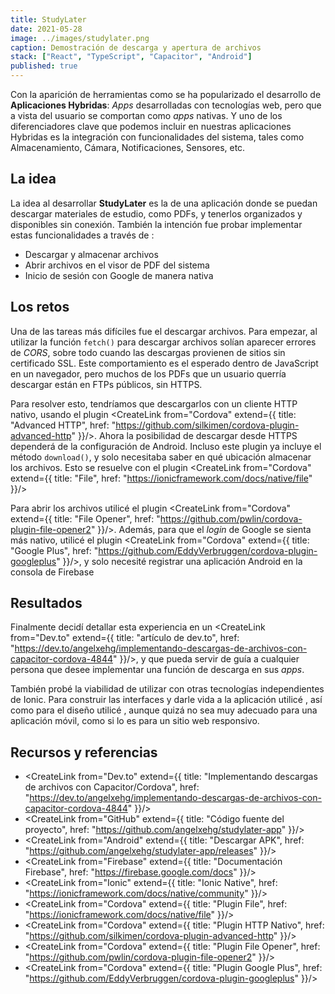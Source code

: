 ```yaml
---
title: StudyLater
date: 2021-05-28
image: ../images/studylater.png
caption: Demostración de descarga y apertura de archivos
stack: ["React", "TypeScript", "Capacitor", "Android"]
published: true
---
```


Con la aparición de herramientas como <CreateLink from="Ionic"/> se ha popularizado el desarrollo de **Aplicaciones Hybridas**: *Apps* desarrolladas con tecnologías web, pero que a vista del usuario se comportan como *apps* nativas. Y uno de los diferenciadores clave que podemos incluir en nuestras aplicaciones Hybridas es la integración con funcionalidades del sistema, tales como Almacenamiento, Cámara, Notificaciones, Sensores, etc.

## La idea

La idea al desarrollar **StudyLater** es la de una aplicación donde se puedan descargar materiales de estudio, como PDFs, y tenerlos organizados y disponibles sin conexión. También la intención fue probar implementar estas funcionalidades a través de <CreateLink from="Capacitor"/>:

- Descargar y almacenar archivos
- Abrir archivos en el visor de PDF del sistema
- Inicio de sesión con Google de manera nativa

## Los retos

Una de las tareas más difíciles fue el descargar archivos. Para empezar, al utilizar la función `fetch()` para descargar archivos solían aparecer errores de *CORS*, sobre todo cuando las descargas provienen de sitios sin certificado SSL. Este comportamiento es el esperado dentro de JavaScript en un navegador, pero muchos de los PDFs que un usuario querría descargar están en FTPs públicos, sin HTTPS.

Para resolver esto, tendríamos que descargarlos con un cliente HTTP nativo, usando el plugin <CreateLink from="Cordova" extend={{
  title: "Advanced HTTP",
  href: "https://github.com/silkimen/cordova-plugin-advanced-http"
}}/>. Ahora la posibilidad de descargar desde HTTPS dependerá de la configuración de Android. Incluso este plugin ya incluye el método `download()`, y solo necesitaba saber en qué ubicación almacenar los archivos. Esto se resuelve con el plugin <CreateLink from="Cordova" extend={{
  title: "File",
  href: "https://ionicframework.com/docs/native/file"
}}/>

Para abrir los archivos utilicé el plugin <CreateLink from="Cordova" extend={{
  title: "File Opener",
  href: "https://github.com/pwlin/cordova-plugin-file-opener2"
}}/>. Además, para que el *login* de Google se sienta más nativo, utilicé el plugin <CreateLink from="Cordova" extend={{
  title: "Google Plus",
  href: "https://github.com/EddyVerbruggen/cordova-plugin-googleplus"
}}/>, y solo necesité registrar una aplicación Android en la consola de Firebase

## Resultados

Finalmente decidí detallar esta experiencia en un <CreateLink from="Dev.to" extend={{
  title: "artículo de dev.to",
  href: "https://dev.to/angelxehg/implementando-descargas-de-archivos-con-capacitor-cordova-4844"
}}/>, y que pueda servir de guía a cualquier persona que desee implementar una función de descarga en sus *apps*.

También probé la viabilidad de utilizar <CreateLink from="Capacitor"/> con otras tecnologías independientes de Ionic. Para construir las interfaces y darle vida a la aplicación utilicé  <CreateLink from="React"/>, así como para el diseño utilicé <CreateLink from="Bootstrap"/>, aunque quizá no sea muy adecuado para una aplicación móvil, como si lo es para un sitio web responsivo.

## Recursos y referencias

- <CreateLink from="Dev.to" extend={{
  title: "Implementando descargas de archivos con Capacitor/Cordova",
  href: "https://dev.to/angelxehg/implementando-descargas-de-archivos-con-capacitor-cordova-4844"
}}/>
- <CreateLink from="GitHub" extend={{
  title: "Código fuente del proyecto",
  href: "https://github.com/angelxehg/studylater-app"
}}/>
- <CreateLink from="Android" extend={{
  title: "Descargar APK",
  href: "https://github.com/angelxehg/studylater-app/releases"
}}/>
- <CreateLink from="Firebase" extend={{
  title: "Documentación Firebase",
  href: "https://firebase.google.com/docs"
}}/>
- <CreateLink from="Ionic" extend={{
  title: "Ionic Native",
  href: "https://ionicframework.com/docs/native/community"
}}/>
- <CreateLink from="Cordova" extend={{
  title: "Plugin File",
  href: "https://ionicframework.com/docs/native/file"
}}/>
- <CreateLink from="Cordova" extend={{
  title: "Plugin HTTP Nativo",
  href: "https://github.com/silkimen/cordova-plugin-advanced-http"
}}/>
- <CreateLink from="Cordova" extend={{
  title: "Plugin File Opener",
  href: "https://github.com/pwlin/cordova-plugin-file-opener2"
}}/>
- <CreateLink from="Cordova" extend={{
  title: "Plugin Google Plus",
  href: "https://github.com/EddyVerbruggen/cordova-plugin-googleplus"
}}/>
